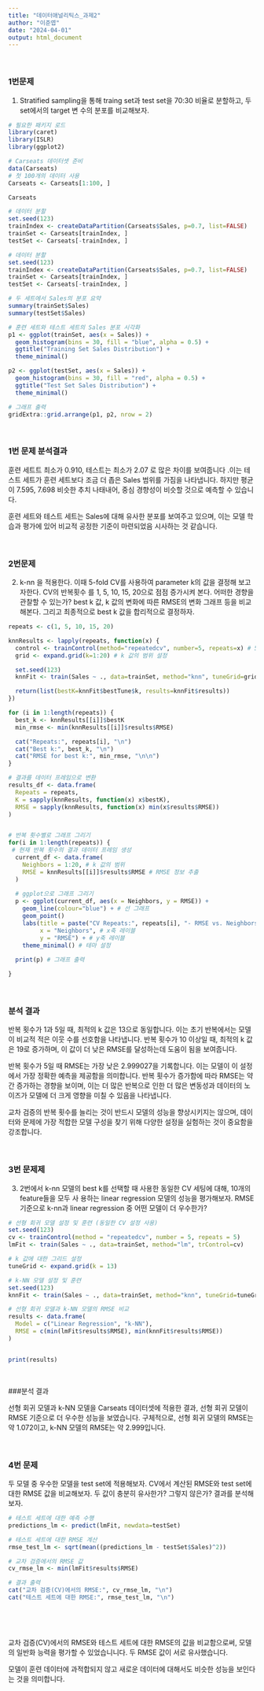 ```yaml
---
title: "데이터애널리틱스_과제2"
author: "이준엽"
date: "2024-04-01"
output: html_document
---
```

<br/>

### 1번문제

1. Stratified sampling을 통해 traing set과 test set을 70:30 비율로 분할하고, 두 set에서의 target 변
수의 분포를 비교해보자.

```r
# 필요한 패키지 로드
library(caret)
library(ISLR)
library(ggplot2)
```


```r
# Carseats 데이터셋 준비
data(Carseats)
# 첫 100개의 데이터 사용
Carseats <- Carseats[1:100, ] 

```

```r
Carseats
```


```r

# 데이터 분할
set.seed(123)
trainIndex <- createDataPartition(Carseats$Sales, p=0.7, list=FALSE)
trainSet <- Carseats[trainIndex, ]
testSet <- Carseats[-trainIndex, ]


```

```r

# 데이터 분할
set.seed(123)
trainIndex <- createDataPartition(Carseats$Sales, p=0.7, list=FALSE)
trainSet <- Carseats[trainIndex, ]
testSet <- Carseats[-trainIndex, ]


```


```r

# 두 세트에서 Sales의 분포 요약
summary(trainSet$Sales)
summary(testSet$Sales)


```


```r

# 훈련 세트와 테스트 세트의 Sales 분포 시각화
p1 <- ggplot(trainSet, aes(x = Sales)) + 
  geom_histogram(bins = 30, fill = "blue", alpha = 0.5) +
  ggtitle("Training Set Sales Distribution") +
  theme_minimal()

p2 <- ggplot(testSet, aes(x = Sales)) + 
  geom_histogram(bins = 30, fill = "red", alpha = 0.5) +
  ggtitle("Test Set Sales Distribution") +
  theme_minimal()

# 그래프 출력
gridExtra::grid.arrange(p1, p2, nrow = 2)
```

<br/>

### 1번 문제 분석결과

훈련 세트트 최소가 0.910, 테스트는 최소가 2.07 로 많은 차이를 보여줍니다 .이는 테스트 세트가 훈련 세트보다 조금 더 좁은 Sales 범위를 가짐을 나타냅니다.
하지만 평균이 7.595, 7.698  비슷한 추치 나태내어, 중심 경향성이 비슷할 것으로 예측할 수 있습니다.

훈련 세트와 테스트 세트는 Sales에 대해 유사한 분포를 보여주고 있으며, 이는 모델 학습과 평가에 있어 비교적 공정한 기준이 마련되었음 시사하는 것 같습니다.


<br/>

### 2번문제

2. k-nn 을 적용한다. 이때 5-fold CV를 사용하여 parameter k의 값을 결정해 보고자한다. CV의 반복횟수
를 1, 5, 10, 15, 20으로 점점 증가시켜 본다. 어떠한 경향을 관찰할 수 있는가?  best k 값, k 값의 변화에 
따른 RMSE의 변화 그래프 등을 비교해본다. 그리고 최종적으로 best k 값을 합리적으로 결정하자.  

```r

repeats <- c(1, 5, 10, 15, 20)

knnResults <- lapply(repeats, function(x) {
  control <- trainControl(method="repeatedcv", number=5, repeats=x) # 5-fold CV 사용
  grid <- expand.grid(k=1:20) # k 값의 범위 설정

  set.seed(123)
  knnFit <- train(Sales ~ ., data=trainSet, method="knn", tuneGrid=grid, trControl=control)

  return(list(bestK=knnFit$bestTune$k, results=knnFit$results))
})

for (i in 1:length(repeats)) {
  best_k <- knnResults[[i]]$bestK
  min_rmse <- min(knnResults[[i]]$results$RMSE)

  cat("Repeats:", repeats[i], "\n")
  cat("Best k:", best_k, "\n")
  cat("RMSE for best k:", min_rmse, "\n\n")
}


```

```r

# 결과를 데이터 프레임으로 변환
results_df <- data.frame(
  Repeats = repeats,
  K = sapply(knnResults, function(x) x$bestK),
  RMSE = sapply(knnResults, function(x) min(x$results$RMSE))
)


# 반복 횟수별로 그래프 그리기
for(i in 1:length(repeats)) {
 # 현재 반복 횟수의 결과 데이터 프레임 생성
  current_df <- data.frame(
    Neighbors = 1:20, # k 값의 범위
    RMSE = knnResults[[i]]$results$RMSE # RMSE 정보 추출
  )
  
  # ggplot으로 그래프 그리기
  p <- ggplot(current_df, aes(x = Neighbors, y = RMSE)) +
    geom_line(colour="blue") + # 선 그래프
    geom_point()
    labs(title = paste("CV Repeats:", repeats[i], "- RMSE vs. Neighbors"),
         x = "Neighbors", # x축 레이블
         y = "RMSE") + # y축 레이블
    theme_minimal() # 테마 설정
  
  print(p) # 그래프 출력

}
```
<br/>

### 분석 결과

반복 횟수가 1과 5일 때, 최적의 k 값은 13으로 동일합니다. 이는 초기 반복에서는 모델이 비교적 적은 이웃 수를 선호함을 나타냅니다.
반복 횟수가 10 이상일 때, 최적의 k 값은 19로 증가하며, 이 값이 더 낮은 RMSE를 달성하는데 도움이 됨을 보여줍니다. 

반복 횟수가 5일 때 RMSE는 가장 낮은 2.999027을 기록합니다. 이는 모델이 이 설정에서 가장 정확한 예측을 제공함을 의미합니다.
반복 횟수가 증가함에 따라 RMSE는 약간 증가하는 경향을 보이며, 이는 더 많은 반복으로 인한 더 많은 변동성과 데이터의 노이즈가 모델에 더 크게 영향을 미칠 수 있음을 나타냅니다.


 교차 검증의 반복 횟수를 늘리는 것이 반드시 모델의 성능을 향상시키지는 않으며, 데이터와 문제에 가장 적합한 모델 구성을 찾기 위해 다양한 설정을 실험하는 것이 중요함을 강조합니다.


<br/>

### 3번 문제제


3. 2번에서 k-nn 모델의 best k를 선택할 때 사용한 동일한 CV 세팅에 대해, 10개의 feature들을 모두 사
용하는 linear regression 모델의 성능을 평가해보자. RMSE 기준으로 k-nn과 linear regression 중 
어떤 모델이 더 우수한가?



```r

# 선형 회귀 모델 설정 및 훈련 (동일한 CV 설정 사용)
set.seed(123)
cv <- trainControl(method = "repeatedcv", number = 5, repeats = 5)
lmFit <- train(Sales ~ ., data=trainSet, method="lm", trControl=cv)

# k 값에 대한 그리드 설정
tuneGrid <- expand.grid(k = 13)

# k-NN 모델 설정 및 훈련
set.seed(123)
knnFit <- train(Sales ~ ., data=trainSet, method="knn", tuneGrid=tuneGrid, trControl=cv)

# 선형 회귀 모델과 k-NN 모델의 RMSE 비교
results <- data.frame(
  Model = c("Linear Regression", "k-NN"),
  RMSE = c(min(lmFit$results$RMSE), min(knnFit$results$RMSE))
)



```


```r

print(results)

```

<br/>

###분석 결과

선형 회귀 모델과 k-NN 모델을 Carseats 데이터셋에 적용한 결과, 선형 회귀 모델이 RMSE 기준으로 더 우수한 성능을 보였습니다. 구체적으로, 선형 회귀 모델의 RMSE는 약 1.072이고, k-NN 모델의 RMSE는 약 2.999입니다.

<br/>

### 4번 문제

두 모델 중 우수한 모델을 test set에 적용해보자. CV에서 계산된 RMSE와 test set에 대한 RMSE 값을 
비교해보자. 두 값이 충분히 유사한가? 그렇지 않은가? 결과를 분석해보자.


```r


# 테스트 세트에 대한 예측 수행
predictions_lm <- predict(lmFit, newdata=testSet)

# 테스트 세트에 대한 RMSE 계산
rmse_test_lm <- sqrt(mean((predictions_lm - testSet$Sales)^2))

# 교차 검증에서의 RMSE 값
cv_rmse_lm <- min(lmFit$results$RMSE)

# 결과 출력
cat("교차 검증(CV)에서의 RMSE:", cv_rmse_lm, "\n")
cat("테스트 세트에 대한 RMSE:", rmse_test_lm, "\n")




```
<br/>

교차 검증(CV)에서의 RMSE와 테스트 세트에 대한 RMSE의 값을 비교함으로써, 모델의 일반화 능력을 평가할 수 있었습니니다. 두 RMSE 값이 서로 유사했습니다.

모델이 훈련 데이터에 과적합되지 않고 새로운 데이터에 대해서도 비슷한 성능을 보인다는 것을 의미합니다.
